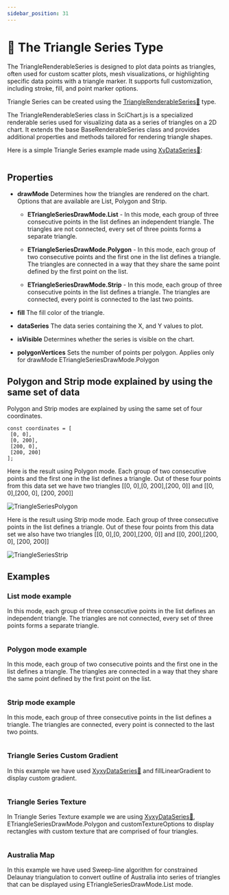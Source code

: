 ```yaml
---
sidebar_position: 31
---
```


# 🔄 The Triangle Series Type

The TriangleRenderableSeries is designed to plot data points as triangles, often used for custom scatter plots, mesh visualizations, or highlighting specific data points with a triangle marker. It supports full customization, including stroke, fill, and point marker options.

Triangle Series can be created using the [TriangleRenderableSeries:blue_book:](https://www.scichart.com/documentation/js/v4/typedoc/classes/trianglerenderableseries.html) type.

The TriangleRenderableSeries class in SciChart.js is a specialized renderable series used for visualizing data as a series of triangles on a 2D chart. It extends the base BaseRenderableSeries class and provides additional properties and methods tailored for rendering triangle shapes.

Here is a simple Triangle Series example made using [XyDataSeries:blue_book:](https://www.scichart.com/documentation/js/v4/typedoc/classes/xydataseries.html):

```ts {4} showLineNumbers file=./triangle-series-list/demo.ts start=region_A_start end=region_A_end

```


## Properties

- **drawMode** Determines how the triangles are rendered on the chart. Options that are available are List, Polygon and Strip.

    - **ETriangleSeriesDrawMode.List** - In this mode, each group of three consecutive points in the list defines an independent triangle. The triangles are not connected, every set of three points forms a separate triangle.

    - **ETriangleSeriesDrawMode.Polygon** - In this mode, each group of two consecutive points and the first one in the list defines a triangle. The triangles are connected in a way that they share the same point defined by the first point on the list.

    - **ETriangleSeriesDrawMode.Strip** - In this mode, each group of three consecutive points in the list defines a triangle. The triangles are connected, every point is connected to the last two points.

- **fill** The fill color of the triangle.
- **dataSeries** The data series containing the X, and Y values to plot.
- **isVisible** Determines whether the series is visible on the chart.
- **polygonVertices** Sets the number of points per polygon. Applies only for drawMode ETriangleSeriesDrawMode.Polygon


## Polygon and Strip mode explained by using the same set of data

Polygon and Strip modes are explained by using the same set of four coordinates.

```
const coordinates = [
 [0, 0],
 [0, 200],
 [200, 0],
 [200, 200]
];
```

Here is the result using Polygon mode. Each group of two consecutive points and the first one in the list defines a triangle.
Out of these four points from this data set we have two triangles [[0, 0],[0, 200],[200, 0]] and [[0, 0],[200, 0], [200, 200]]

![TriangleSeriesPolygon](images/TriangleSeriesPolygon.png)

Here is the result using Strip mode mode. Each group of three consecutive points in the list defines a triangle.
Out of these four points from this data set we also have two triangles [[0, 0],[0, 200],[200, 0]] and [[0, 200],[200, 0], [200, 200]]

![TriangleSeriesStrip](images/TriangleSeriesStrip.png)

## Examples

### List mode example

In this mode, each group of three consecutive points in the list defines an independent triangle. The triangles are not connected, every set of three points forms a separate triangle.

<LiveDocSnippet name="./triangle-series-list/demo" />

```ts {11} showLineNumbers file=./triangle-series-list/demo.ts start=region_A_start end=region_A_end

```

### Polygon mode example

In this mode, each group of two consecutive points and the first one in the list defines a triangle. The triangles are connected in a way that they share the same point defined by the first point on the list.

<LiveDocSnippet name="./triangle-series-polygon/demo" />
    
```ts {22} showLineNumbers file=./triangle-series-polygon/demo.ts start=region_A_start end=region_A_end

```

### Strip mode example

In this mode, each group of three consecutive points in the list defines a triangle. The triangles are connected, every point is connected to the last two points.

<LiveDocSnippet name="./triangle-series-strip/demo" />

```ts {20} showLineNumbers file=./triangle-series-strip/demo.ts start=region_A_start end=region_A_end

```

### Triangle Series Custom Gradient

In this example we have used [XyxyDataSeries:blue_book:](https://www.scichart.com/documentation/js/v4/typedoc/classes/xyxydataseries.html) and fillLinearGradient to display custom gradient.

<LiveDocSnippet name="./triangle-series-custom-gradient/demo" />

```ts {30-33} showLineNumbers file=./triangle-series-custom-gradient/demo.ts start=region_A_start end=region_A_end

```

### Triangle Series Texture

In Triangle Series Texture example we are using [XyxyDataSeries:blue_book:](https://www.scichart.com/documentation/js/v4/typedoc/classes/xyxydataseries.html), ETriangleSeriesDrawMode.Polygon and customTextureOptions to display rectangles with custom texture that are comprised of four triangles.

<LiveDocSnippet name="./triangle-series-texture/demo" />

```ts showLineNumbers file=./triangle-series-texture/demo.ts start=region_A_start end=region_A_end

```

### Australia Map

In this example we have used Sweep-line algorithm for constrained Delaunay triangulation to convert outline of Australia into series of triangles that can be displayed using ETriangleSeriesDrawMode.List mode.

<LiveDocSnippet name="./australia-map/demo" />

